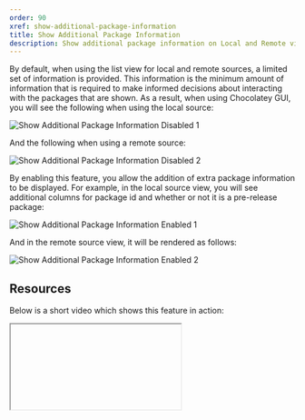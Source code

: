 ```yaml
---
order: 90
xref: show-additional-package-information
title: Show Additional Package Information
description: Show additional package information on Local and Remote views
---
```


By default, when using the list view for local and remote sources, a limited set of information is provided.  This
information is the minimum amount of information that is required to make informed decisions about interacting with the
packages that are shown.  As a result, when using Chocolatey GUI, you will see the following when using the local
source:

![Show Additional Package Information Disabled 1](https://img.chocolatey.org/docs/chocolatey-gui/feature_show_additional_package_information_disabled_1.png "Show Additional Package Information Disabled 1")

And the following when using a remote source:

![Show Additional Package Information Disabled 2](https://img.chocolatey.org/docs/chocolatey-gui/feature_show_additional_package_information_disabled_2.png "Show Additional Package Information Disabled 2")

By enabling this feature, you allow the addition of extra package information to be displayed.  For example, in the
local source view, you will see additional columns for package id and whether or not it is a pre-release package:

![Show Additional Package Information Enabled 1](https://img.chocolatey.org/docs/chocolatey-gui/feature_show_additional_package_information_enabled_1.png "Show Additional Package Information Enabled 1")

And in the remote source view, it will be rendered as follows:

![Show Additional Package Information Enabled 2](https://img.chocolatey.org/docs/chocolatey-gui/feature_show_additional_package_information_enabled_2.png "Show Additional Package Information Enabled 2")

## Resources

Below is a short video which shows this feature in action:

<Iframe ratio="16x9" link="https://www.youtube.com/embed/Zsyr51jr4QY?list=PL84yg23i9GBjAMY0OfHfn-MH4rviaccuc" />

## Example

This feature can be enabled, for the currently logged in user, by running the following command:

```powershell
chocolateyguicli feature enable --name="'ShowAdditionalPackageInformation'"
```

This feature can be disabled, for the currently logged in user, by running the following command:

```powershell
chocolateyguicli feature disable --name="'ShowAdditionalPackageInformation'"
```

Or, to enable/disable it globally at the machine level, run the following commands:

```powershell
chocolateyguicli feature enable --name="'ShowAdditionalPackageInformation'" --global

chocolateyguicli feature disable --name="'ShowAdditionalPackageInformation'" --global
```

## Default Value

The default value for this feature is disabled.

## Availability

The ability to control this feature from the Chocolatey GUI Settings screen has existed since Chocolatey GUI v0.17.0.

The ability to control this feature from the command line using `chocolateyguicli` has existed since Chocolatey GUI
v0.17.0.
